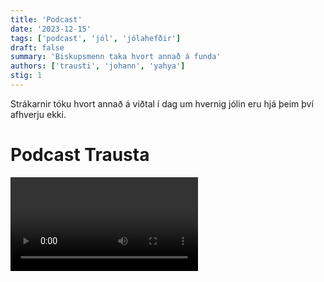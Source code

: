 ```yaml
---
title: 'Podcast'
date: '2023-12-15'
tags: ['podcast', 'jól', 'jólahefðir']
draft: false
summary: 'Biskupsmenn taka hvort annað á funda'
authors: ['trausti', 'johann', 'yahya']
stig: 1
---
```



Strákarnir tóku hvort annað á viðtal í dag um hvernig jólin eru hjá þeim
því afhverju ekki.


# Podcast Trausta


<Video id="FSI8KtQN_l8" />


# Podcast Jóhanns


<Video id="NM8vtZMETJE" />


# Podcast Yahya


<Video id="I-afqmXu5uc" />
